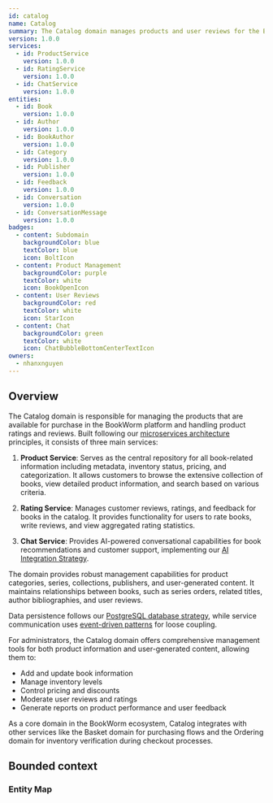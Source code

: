 ```yaml
---
id: catalog
name: Catalog
summary: The Catalog domain manages products and user reviews for the BookWorm platform
version: 1.0.0
services:
  - id: ProductService
    version: 1.0.0
  - id: RatingService
    version: 1.0.0
  - id: ChatService
    version: 1.0.0
entities:
  - id: Book
    version: 1.0.0
  - id: Author
    version: 1.0.0
  - id: BookAuthor
    version: 1.0.0
  - id: Category
    version: 1.0.0
  - id: Publisher
    version: 1.0.0
  - id: Feedback
    version: 1.0.0
  - id: Conversation
    version: 1.0.0
  - id: ConversationMessage
    version: 1.0.0
badges:
  - content: Subdomain
    backgroundColor: blue
    textColor: blue
    icon: BoltIcon
  - content: Product Management
    backgroundColor: purple
    textColor: white
    icon: BookOpenIcon
  - content: User Reviews
    backgroundColor: red
    textColor: white
    icon: StarIcon
  - content: Chat
    backgroundColor: green
    textColor: white
    icon: ChatBubbleBottomCenterTextIcon
owners:
  - nhanxnguyen
---
```


<Tiles>
  <Tile
    icon="UserGroupIcon"
    href="/docs/users/nhanxnguyen"
    title="Contact the author"
    description="Any questions? Feel free to contact the owners"
  />
  <Tile
    icon="RectangleGroupIcon"
    href={`/visualiser/domains/${frontmatter.id}/${frontmatter.version}`}
    title={`${frontmatter.services.length} services are in this domain`}
    description="This domain contains product catalog and rating functionality"
  />
</Tiles>

## Overview

The Catalog domain is responsible for managing the products that are available for purchase in the BookWorm platform and handling product ratings and reviews. Built following our [microservices architecture](https://foxminchan.github.io/BookWorm/architecture/adr/adr-001-microservices-architecture.html) principles, it consists of three main services:

1. **Product Service**: Serves as the central repository for all book-related information including metadata, inventory status, pricing, and categorization. It allows customers to browse the extensive collection of books, view detailed product information, and search based on various criteria.

2. **Rating Service**: Manages customer reviews, ratings, and feedback for books in the catalog. It provides functionality for users to rate books, write reviews, and view aggregated rating statistics.

3. **Chat Service**: Provides AI-powered conversational capabilities for book recommendations and customer support, implementing our [AI Integration Strategy](https://foxminchan.github.io/BookWorm/architecture/adr/adr-009-ai-integration.html).

The domain provides robust management capabilities for product categories, series, collections, publishers, and user-generated content. It maintains relationships between books, such as series orders, related titles, author bibliographies, and user reviews.

Data persistence follows our [PostgreSQL database strategy](https://foxminchan.github.io/BookWorm/architecture/adr/adr-004-postgresql-database.html), while service communication uses [event-driven patterns](https://foxminchan.github.io/BookWorm/architecture/adr/adr-002-event-driven-cqrs.html) for loose coupling.

For administrators, the Catalog domain offers comprehensive management tools for both product information and user-generated content, allowing them to:

- Add and update book information
- Manage inventory levels
- Control pricing and discounts
- Moderate user reviews and ratings
- Generate reports on product performance and user feedback

As a core domain in the BookWorm ecosystem, Catalog integrates with other services like the Basket domain for purchasing flows and the Ordering domain for inventory verification during checkout processes.

## Bounded context

<NodeGraph />

### Entity Map

<EntityMap id="catalog" version="1.0.0" title="Catalog Entity Map" />

<MessageTable format="all" limit={4} />
